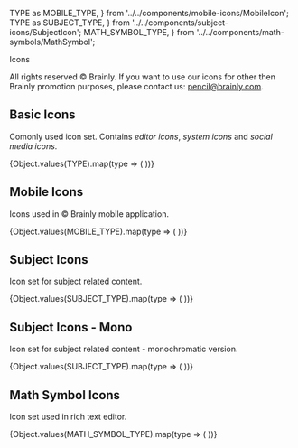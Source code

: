   TYPE as MOBILE_TYPE,
} from '../../components/mobile-icons/MobileIcon';
  TYPE as SUBJECT_TYPE,
} from '../../components/subject-icons/SubjectIcon';
  MATH_SYMBOL_TYPE,
} from '../../components/math-symbols/MathSymbol';

<Meta title="Foundation ✨/Icons" />

<ComponentTop type="foundation">Icons</ComponentTop>

All rights reserved © Brainly. If you want to use our icons for other then Brainly promotion purposes, please contact us: pencil@brainly.com.

## Basic Icons

Comonly used icon set. Contains _editor icons_, _system icons_ and _social media icons_.

<IconGallery>
  {Object.values(TYPE).map(type => (
    <IconItem name={type} key={type}>
      <Icon size={32} color={ICON_COLOR['icon-black']} type={type} />
    </IconItem>
  ))}
</IconGallery>

## Mobile Icons

Icons used in © Brainly mobile application.

<IconGallery>
  {Object.values(MOBILE_TYPE).map(type => (
    <IconItem name={type} key={type}>
      <MobileIcon size={32} color={ICON_COLOR['icon-black']} type={type} />
    </IconItem>
  ))}
</IconGallery>

## Subject Icons

Icon set for subject related content.

<IconGallery>
  {Object.values(SUBJECT_TYPE).map(type => (
    <IconItem name={type} key={type}>
      <SubjectIcon type={type} size="small" />
    </IconItem>
  ))}
</IconGallery>

## Subject Icons - Mono

Icon set for subject related content - monochromatic version.

<IconGallery>
  {Object.values(SUBJECT_TYPE).map(type => (
    <IconItem name={type} key={type}>
      <SubjectIcon
        type={type}
        size="small"
        monoColor={ICON_COLOR['icon-gray-70']}
      />
    </IconItem>
  ))}
</IconGallery>

## Math Symbol Icons

Icon set used in rich text editor.

<IconGallery>
  {Object.values(MATH_SYMBOL_TYPE).map(type => (
    <IconItem name={type} key={type}>
      <MathSymbol type={type} color={ICON_COLOR['icon-gray-70']} size="small" />
    </IconItem>
  ))}
</IconGallery>
